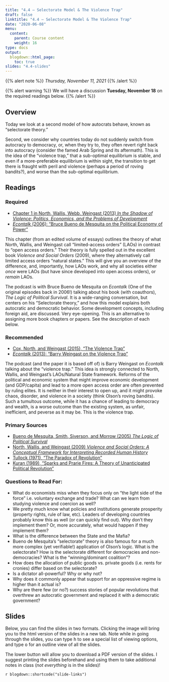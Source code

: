```yaml
---
title: "4.4 — Selectorate Model & The Violence Trap"
draft: false
linktitle: "4.4 — Selectorate Model & The Violence Trap"
date: "2020-06-08"
menu:
  content:
    parent: Course content
    weight: 16
type: docs
output:
  blogdown::html_page:
    toc: true
slides: "4.4-slides"
---
```


{{% alert note %}}
*Thursday, November 11, 2021*
{{% /alert %}}

{{% alert warning %}}
We will have a discussion **Tuesday, November 18** on the required readings below.
{{% /alert %}}

## <i class="fas fa-info-circle fa-lg"></i> Overview

Today we look at a second model of how autocrats behave, known as “selectorate theory.”

Second, we consider why countries today do not suddenly switch from autocracy to democracy, or, when they try to, they often revert right back into autocracy (consider the famed Arab Spring and its aftermath). This is the idea of the “violence trap,” that a sub-optimal equilibrium is stable, and even if a more-preferable equilibrium is within sight, the transition to get there is fraught with peril and violence (perhaps a period of roving bandits?), and worse than the sub-optimal equilibrium.


## <i class="fas fa-book-reader fa-lg"></i> Readings

### Required

- [<i class="fas fa-book"></i>Chapter 1 in North, Wallis, Webb, Weingast (2013) *In the Shadow of Violence: Politics, Economics, and the Problems of Development*](/readings/North-Wallis-Webb-Weingast-2013.pdf)
- [<i class="fas fa-podcast"></i> *Econtalk* (2006): "Bruce Bueno de Mesquita on the Political Economy of Power"](http://www.econtalk.org/archives/2006/08/the_political_e.html)

This chapter (from an edited volume of essays) outlines the theory of what North, Wallis, and Weingast call "limited-access orders" (LAOs) in contrast to "open access orders." Their theory is fully spelled out in the excellent book *Violence and Social Orders* (2009), where they alternatively call limited access orders "natural states." This will give you an overview of the difference, and, importantly, how LAOs work, and why all societies either *once* were LAOs (but have since developed into open access orders), or *remain* LAOs.

The podcast is with Bruce Bueno de Mesquita on *Econtalk* (One of the original episodes back in 2006!) talking about his book (with coauthors), *The Logic of Political Survival*. It is a wide-ranging conversation, but centers on his "Selectorate theory," and how this model explains both autocratic and democratic behavior. Some development concepts, including foreign aid, are discussed. Very eye-opening. This is an alternative to assigning more book chapters or papers. See the description of each below.

### Recommended

- [<i class="fas fa-file-pdf"></i> Cox, North, and Weingast (2015), "The Violence Trap"](/readings/Cox-North-Weingast-2015.pdf)
- [<i class="fas fa-podcast"></i> *Econtalk* (2013): "Barry Weingast on the Violence Trap"](http://www.econtalk.org/archives/2013/08/weingast_on_the.html)

The podcast (and the paper it is based off of) is Barry Weingast on *Econtalk* talking about the "violence trap." This idea is strongly connected to North, Wallis, and Weingast's LAOs/Natural State framework. Reforms of the political and economic system that might improve economic development (and GDP/capita) and lead to a more open access order are often prevented by ruling elites. It is neither in their interest to open up, and it might provoke chaos, disorder, and violence in a society (think Olson's roving bandits). Such a tumultous outcome, while it has a chance of leading to democracy and wealth, is a worse outcome than the existing system, as unfair, inefficient, and peverse as it may be. This is the violence trap.

### Primary Sources

- [<i class="fas fa-book"></i> Bueno de Mesquita, Smith, Siverson, and Morrow (2005) *The Logic of Political Survival*](https://www.amazon.com/Logic-Political-Survival-MIT-Press/dp/0262524406)
- [<i class="fas fa-book"></i> North, Wallis, and Weingast (2009) *Violence and Social Orders: A Conceptual Framework for Interpreting Recorded Human History*](https://www.amazon.com/Violence-Social-Orders-Conceptual-Interpreting/dp/1107646995)
- [<i class="fas fa-file-pdf"></i> Tullock (1971), "The Paradox of Revolution"](/readings/Tullock-1971.pdf)
- [<i class="fas fa-file-pdf"></i> Kuran (1989), "Sparks and Prarie Fires: A Theory of Unanticipated Political Revolution"](/readings/Kuran-1989.pdf)


### Questions to Read For:

- What do economists miss when they focus only on "the light side of the force" i.e. voluntary exchange and trade? What can we learn from studying violence and coercion as well?
- We pretty much know what policies and institutions generate prosperity (property rights, rule of law, etc). Leaders of developing countries probably know this as well (or can quickly find out). Why don't they implement them? Or, more accurately, what would happen if they implement them?
- What is the difference between the State and the Mafia?
- Bueno de Mesquita's "selectorate" theory is also famous for a much more complex (yet verifiable!) application of Olson's logic. What is the selectorate? How is the selectorate different for democracies and non-democracies? What is the "winning/dominant coalition"?
- How does the allocation of public goods vs. private goods (i.e. rents for cronies) differ based on the selectorate? 
- Is a dictator all-powerful? Why or why not?
- Why does it commonly appear that support for an oppressive regime is higher than it actual is?
- Why are there few (or no?) success stories of popular revolutions that overthrew an autocratic government and replaced it with a democratic government?

## <i class="fas fa-chalkboard-teacher"></i> Slides

Below, you can find the slides in two formats. Clicking the image will bring you to the html version of the slides in a new tab. Note while in going through the slides, you can type <kbd>h</kbd> to see a special list of viewing options, and type <kbd>o</kbd> for an outline view of all the slides.

The lower button will allow you to download a PDF version of the slides. I suggest printing the slides beforehand and using them to take additional notes in class (*not everything* is in the slides)!

`r blogdown::shortcode("slide-links")`